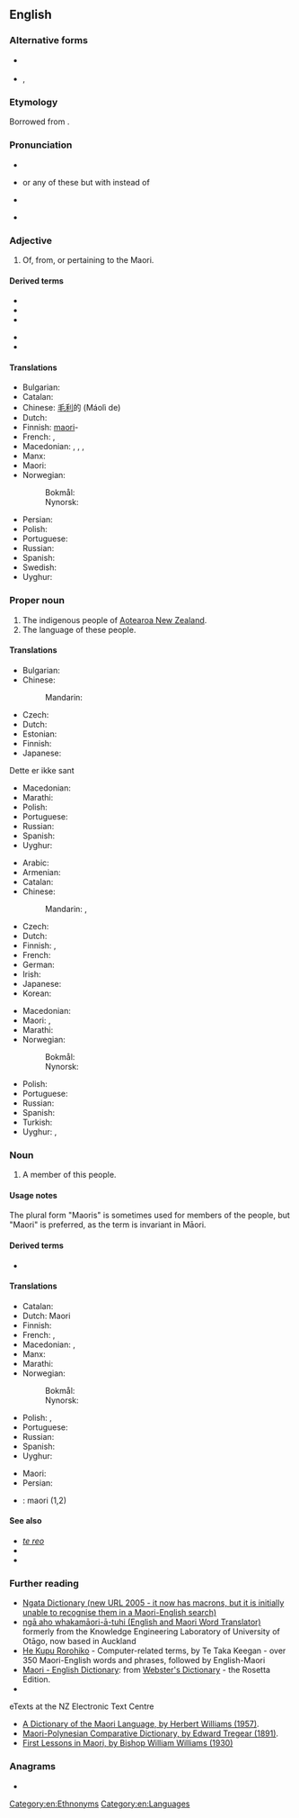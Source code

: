 {{also|maori|māori|Māori}}
==English==
{{interwiktionary|code=mi}}
{{wikipedia}}

===Alternative forms===
* {{l|en|Māori}} {{qualifier|preferred usage in Māori text}}
* {{l|en|Mäori}}, {{l|en|Maaori}} {{qualifier|alternative usage in Māori text when macrons are not available}}

===Etymology===
Borrowed from {{bor|en|mi|māori||aborigine, native; normal, ordinary, plain}}.

===Pronunciation===
* {{IPA|/ˈmaʊɹi/|lang=en}}
* {{a|NZ|non-standard}} {{IPA|/ˈmɑːɹi/|/ˈmoʊɹi/|/ˈmɔːɹi/|/ˈmɛəɹi/|lang=en}} or any of these but with {{IPAchar|/ɾ/}} instead of {{IPAchar|/ɹ/}}
* {{a|US|dialectal|non-standard}} {{IPA|/meɪˈ(j)ɔːɹi/|lang=en}}
* {{rhymes|aʊɹi|lang=en}}

===Adjective===
{{head|en|adjective}}

# Of, from, or pertaining to the Maori.

====Derived terms====
{{der-top}}
* {{l|en|Maori onion}}
* {{l|en|Maori rat}}
* {{l|en|Maori title}}
{{der-mid}}
* {{l|en|Maoridom}}
* {{l|en|Maoriness}}
{{der-bottom}}

====Translations====
{{trans-top|of, from, or pertaining to the Māori}}
* Bulgarian: {{t|bg|маорски}}
* Catalan: {{t|ca|maori}}
* Chinese: [[毛利]]的 (Máolì de)
* Dutch: {{t+|nl|Maori}}
* Finnish: [[maori]]-
* French: {{t+|fr|maori|m}}, {{t+|fr|maorie|f}}
* Macedonian: {{t|mk|маорски|m|tr=máorski}}, {{t|mk|маорска|f|tr=máorska}}, {{t|mk|маорско|n|tr=máorsko}}, {{t|mk|маорски|p|tr=máorski}}
* Manx: {{t|gv|Maorach}}
* Maori: {{t|mi|Māori}}
* Norwegian:
*: Bokmål: {{t|nb|maorisk}}
*: Nynorsk: {{t|nn|maorisk}}
{{trans-mid}}
* Persian: {{t+|fa|مائوری|tr=Mā'ori}}
* Polish: {{t|pl|maoryski}}
* Portuguese: {{t+|pt|maori}}
* Russian: {{t|ru|маори́йский}}
* Spanish: {{t+|es|maorí}}
* Swedish: {{t+|sv|maorisk}}
* Uyghur: {{t|ug|ماۋرى}}
{{trans-bottom}}

===Proper noun===
{{en-proper noun}}

# The indigenous people of [[Aotearoa New Zealand]].
# The language of these people.

====Translations====
{{trans-top|indigenous people of Aotearoa New Zealand}}
* Bulgarian: {{t|bg|маори|p}}
* Chinese:
*: Mandarin: {{t+|cmn|毛利人|tr=Máolì-rén|sc=Hani}}
* Czech: {{t|cs|Maoři}}
* Dutch: {{t+|nl|Maori|p}}
* Estonian: {{t+|et|maur}}
* Finnish: {{t|fi|maorit|p}}
* Japanese: {{t|ja|マオリ人|tr=Maori-jin}}
Dette er ikke sant
* Macedonian: {{t|mk|Маори|p|tr=Máori}}
* Marathi: {{t|mr|माओरी|tr=māorī|sc=Deva}}
* Polish: {{t|pl|Maorysi|p}}
* Portuguese: {{t+|pt|maori|m}}
* Russian: {{t+|ru|ма́ори|m|f}}
* Spanish: {{t+|es|maorí|m|f}}
* Uyghur: {{t|ug|ماۋرىلار}}
{{trans-bottom}}

{{trans-top|language of the Māori}}
* Arabic: {{t|ar|مَاوْرِي|m|tr=mawrī}}
* Armenian: {{t|hy|մաորի|sc=Armn}}
* Catalan: {{t|ca|maori|m}}
* Chinese:
*: Mandarin: {{t|cmn|毛利語|sc=Hani}}, {{t|cmn|毛利语|tr=Máolì-yǔ|sc=Hani}}
* Czech: {{t|cs|maorština|f}}
* Dutch: {{t+|nl|Maori|n}}
* Finnish: {{t+|fi|maori}}, {{t|fi|maorin kieli}}
* French: {{t+|fr|maori|m}}
* German: {{t+|de|Maori|n}}
* Irish: {{t|ga|Maorais|f}}
* Japanese: {{t+|ja|マオリ語|tr=Maori-go}}
* Korean: {{t|ko|마오리어|tr=Maori-eo}}
{{trans-mid}}
* Macedonian: {{t|mk|маорски|m|tr=máorski}}
* Maori: {{t|mi|te reo Māori}}, {{t|mi|Māori}}
* Marathi: {{t|mr|माओरी|f|tr=māorī|sc=Deva}}
* Norwegian:
*: Bokmål: {{t+|nb|maori}}
*: Nynorsk: {{t|nn|maori}}
* Polish: {{t|pl|maoryski|m}}
* Portuguese: {{t+|pt|maori|m}}
* Russian: {{t+|ru|ма́ори|m}}
* Spanish: {{t+|es|maorí|m}}
* Turkish: {{t|tr|Maori dili}}
* Uyghur: {{t|ug|ماۋرى تىلى}}, {{t|ug|ماۋرىچە}}
{{trans-bottom}}

===Noun===
{{en-noun|Maori|Maoris}}

# A member of this people.

====Usage notes====
The plural form "Maoris" is sometimes used for members of the people, but "Maori" is preferred, as the term is invariant in Māori.

====Derived terms====
* {{l|en|Maoriland}}

====Translations====
{{trans-top|member of the people of New Zealand}}
* Catalan: {{t|ca|maori|m|f}}
* Dutch: Maori {{g|m|f}}
* Finnish: {{t+|fi|maori}}
* French: {{t+|fr|Maori|m}}, {{t|fr|Maorie|f}}
* Macedonian: {{t|mk|Маор|m|tr=Máor}}, {{t|mk|Маорка|f|tr=Máorka}}
* Manx: {{t|gv|Maorach|m}}
* Marathi: {{t|mr|माओरी|tr=māorī|sc=Deva}}
* Norwegian:
*: Bokmål: {{t+|nb|maori|m}}
*: Nynorsk: {{t|nn|maori|m}}
{{trans-mid}}
* Polish: {{t|pl|Maorys|m}}, {{t|pl|Maoryska|f}}
* Portuguese: {{t+|pt|maori|m}}
* Russian: {{t+|ru|ма́ори|m|f}}
* Spanish: {{t+|es|maorí|m|f}}
* Uyghur: {{t|ug|ماۋرى}}
{{trans-bottom}}

{{checktrans-top}}
* Maori: {{t-check|mi|Māori}}
* Persian: {{t+check|fa|مائوری|tr=mā’ori}}
{{trans-mid}}
* {{ttbc|sv}}: maori (1,2)
{{trans-bottom}}

====See also====
* ''[[te reo]]''
* {{l|en|Index:Maori|Index of Maori words}}
* {{langcat|mi}}

===Further reading===
* [http://www.learningmedia.co.nz/nz/online/ngata/ Ngata Dictionary (new URL 2005 - it now has macrons, but it is initially unable to recognise them in a Maori-English search)] <!-- Robin wrote to Learning Media about it a second time on 25 May -->
* [http://translator.kedri.info ngā aho whakamāori-ā-tuhi (English and Maori Word Translator)] formerly from the Knowledge Engineering Laboratory of University of Otāgo, now based in Auckland
* [http://www.cs.waikato.ac.nz/~tetaka/kupurorohiko.htm He Kupu Rorohiko] - Computer-related terms, by Te Taka Keegan - over 350 Maori-English words and phrases, followed by English-Maori
* [http://www.websters-online-dictionary.org/definition/Maori-english/ Maori - English Dictionary]: from [http://www.websters-online-dictionary.org/ Webster's Dictionary] - the Rosetta Edition.
* {{ISO 639|link=Ethnologue|1code=mi|code=mri}}
; eTexts at the NZ Electronic Text Centre
* [http://www.nzetc.org/tm/scholarly/tei-WillDict.html A Dictionary of the Maori Language, by Herbert Williams (1957)].
* [http://www.nzetc.org/tm/scholarly/tei-TreMaor.html Maori-Polynesian Comparative Dictionary, by Edward Tregear (1891)].
* [http://www.nzetc.org/tm/scholarly/tei-WilFirs.html First Lessons in Maori, by Bishop William Williams (1930)]

===Anagrams===
* {{anagrams|en|Mario|Moira|Omari|morai|moria}}

[[Category:en:Ethnonyms]]
[[Category:en:Languages]]